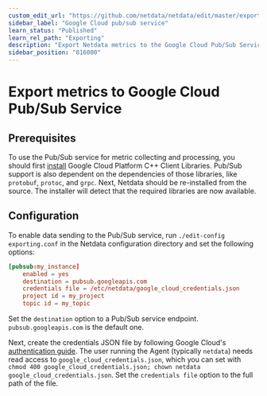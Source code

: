 ```yaml
---
custom_edit_url: "https://github.com/netdata/netdata/edit/master/exporting/pubsub/README.md"
sidebar_label: "Google Cloud pub/sub service"
learn_status: "Published"
learn_rel_path: "Exporting"
description: "Export Netdata metrics to the Google Cloud Pub/Sub Service for long-term archiving or analytical processing."
sidebar_position: "816000"
---
```



# Export metrics to Google Cloud Pub/Sub Service

## Prerequisites

To use the Pub/Sub service for metric collecting and processing, you should first
[install](https://github.com/googleapis/google-cloud-cpp/) Google Cloud Platform C++ Client Libraries.
Pub/Sub support is also dependent on the dependencies of those libraries, like `protobuf`, `protoc`, and `grpc`. Next,
Netdata should be re-installed from the source. The installer will detect that the required libraries are now available.

## Configuration

To enable data sending to the Pub/Sub service, run `./edit-config exporting.conf` in the Netdata configuration directory
and set the following options:

```conf
[pubsub:my_instance]
    enabled = yes
    destination = pubsub.googleapis.com
    credentials file = /etc/netdata/google_cloud_credentials.json
    project id = my_project
    topic id = my_topic
```

Set the `destination` option to a Pub/Sub service endpoint. `pubsub.googleapis.com` is the default one.

Next, create the credentials JSON file by following Google Cloud's [authentication guide](https://cloud.google.com/docs/authentication/getting-started#creating_a_service_account). The user running the Agent
(typically `netdata`) needs read access to `google_cloud_credentials.json`, which you can set with
`chmod 400 google_cloud_credentials.json; chown netdata google_cloud_credentials.json`. Set the `credentials file`
option to the full path of the file.


